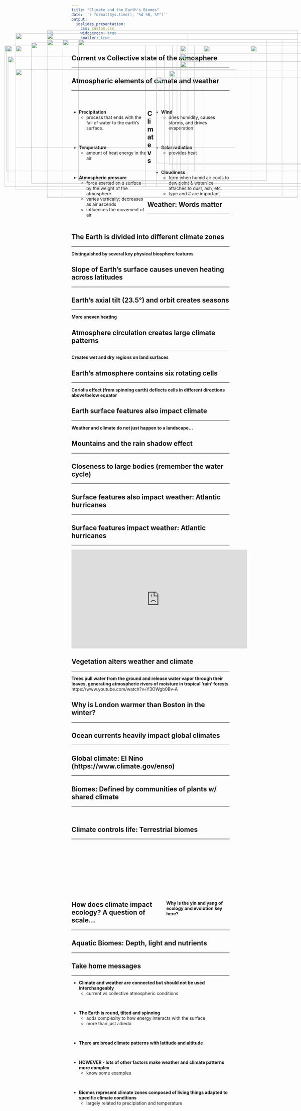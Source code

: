 ```yaml
---
title: "Climate and the Earth's Biomes"
date: '`r format(Sys.time(), "%d %B, %Y")`'
output: 
  ioslides_presentation:
    css: custom.css
    widescreen: true
    smaller: true
---
```


## Current vs Collective state of the atmosphere
<hr>

<IMG STYLE="position:absolute; TOP:160px; LEFT:150px; WIDTH:800px; HEIGHT:525px" SRC="images/climate_weather.png">

## Atmospheric elements of climate and weather
<hr>
<br />

<div style="float: left; width: 48%;">

* **Precipitation**
    * process that ends with the fall of water to the earth’s surface.

<br />

* **Temperature**
    * amount of heat energy in the air

<br />

* **Atmospheric pressure**
    * force exerted on a surface by the weight of the atmosphere. 
    * varies vertically; decreases as air ascends
    * influences the movement of air

</div>

<div style="float: right; width: 48%;">

* **Wind**
    * dries humidity, causes storms, and drives evaporation

<br />

* **Solar radiation**
    * provides heat

<br />

* **Cloudiness**
    * form when humid air cools to dew point & water/ice attaches to dust, ash, etc.
    * type and # are important
</div>

## Climate vs Weather: Words matter
<hr>
<br/>

<IMG STYLE="position:absolute; TOP:160px; LEFT:50px; WIDTH:1000px; HEIGHT:500px" SRC="images/tweets.png">

## The Earth is divided into different climate zones
<hr>
**Distinguished by several key physical biosphere features**
<IMG STYLE="position:absolute; TOP:180px; LEFT:200px; WIDTH:700px; HEIGHT:500px" SRC="images/climatezones.gif">

## Slope of Earth's surface causes uneven heating across latitudes
<hr>

<IMG STYLE="position:absolute; TOP:200px; LEFT:15px; WIDTH:450px; HEIGHT:450px" SRC="images/uneven_heating.gif">

<IMG STYLE="position:absolute; TOP:300px; LEFT:500px; WIDTH:550px; HEIGHT:275px" SRC="images/annual_energy.png">

## Earth's axial tilt (23.5&deg;) and orbit creates seasons
<hr>
**More uneven heating**
<IMG STYLE="position:absolute; TOP:275px; LEFT:50px; WIDTH:700px; HEIGHT:250px" SRC="images/seasons.jpg">

<IMG STYLE="position:absolute; TOP:200px; LEFT:800px; WIDTH:225px; HEIGHT:450px" SRC="images/seasons2.jpg">

<!-- ## Fun Fact: Changes in Earth's tilt and Ice Ages -->
<!-- <hr> -->

<!-- <IMG STYLE="position:absolute; TOP:160px; LEFT:100px; WIDTH:900px; HEIGHT:500px" SRC="images/ice_ages.jpg"> -->

## Atmosphere circulation creates large climate patterns
<hr>
**Creates wet and dry regions on land surfaces**
<IMG STYLE="position:absolute; TOP:200px; LEFT:50px; WIDTH:450px; HEIGHT:450px" SRC="images/hadley.jpg">

<IMG STYLE="position:absolute; TOP:200px; LEFT:575px; WIDTH:450px; HEIGHT:450px" SRC="images/hadley2.jpg">

## Earth's atmosphere contains six rotating cells
<hr>
**Coriolis effect (from spinning earth) deflects cells in different directions above/below equator**
<IMG STYLE="position:absolute; TOP:200px; LEFT:50px; WIDTH:500px; HEIGHT:450px" SRC="images/circulation_zones.png">

<IMG STYLE="position:absolute; TOP:225px; LEFT:575px; WIDTH:425px; HEIGHT:425px" SRC="images/coriolis.png">

## Earth surface features also impact climate
<hr>
**Weather and climate do not just happen to a landscape...**
<IMG STYLE="position:absolute; TOP:180px; LEFT:150px; WIDTH:800px; HEIGHT:500px" SRC="images/landsurface.jpg">

## Mountains and the rain shadow effect
<hr>

<IMG STYLE="position:absolute; TOP:180px; LEFT:250px; WIDTH:600px; HEIGHT:450px" SRC="images/rainshadow.jpg">

## Closeness to large bodies (remember the water cycle)
<hr>

<IMG STYLE="position:absolute; TOP:160px; LEFT:50px; WIDTH:1000px; HEIGHT:500px" SRC="images/sanfran.png">

## Surface features also impact weather: Atlantic hurricanes
<hr>

<IMG STYLE="position:absolute; TOP:160px; LEFT:50px; WIDTH:1000px; HEIGHT:500px" SRC="images/hurricanes.jpg">

## Surface features impact weather: Atlantic hurricanes
<hr>

<iframe width="560" height="315" src="https://www.youtube.com/embed/h1eRp0EGOmE" frameborder="0" allow="autoplay; encrypted-media" allowfullscreen></iframe>

## Vegetation alters weather and climate
<hr>
**Trees pull water from the ground and release water vapor through their leaves, generating atmospheric rivers of moisture in tropical 'rain' forests**
<br />
https://www.youtube.com/watch?v=Y3OWgb0Bv-A

<IMG STYLE="position:absolute; TOP:235px; LEFT:25px; WIDTH:500px; HEIGHT:400px" SRC="images/cloudforest.jpg">

<IMG STYLE="position:absolute; TOP:280px; LEFT:540px; WIDTH:500px; HEIGHT:300px" SRC="images/evatrans.jpg">

## Why is London warmer than Boston in the winter?
<hr>

<IMG STYLE="position:absolute; TOP:190px; LEFT:100px; WIDTH:900px; HEIGHT:450px" SRC="images/boston.png">

## Ocean currents heavily impact global climates
<hr>

<IMG STYLE="position:absolute; TOP:180px; LEFT:200px; WIDTH:700px; HEIGHT:500px" SRC="images/atlantic_currents.jpg">

## Global climate: El Nino (https://www.climate.gov/enso)
<hr>

<IMG STYLE="position:absolute; TOP:200px; LEFT:15px; WIDTH:550px; HEIGHT:450px" SRC="images/elnino.jpg">

<IMG STYLE="position:absolute; TOP:250px; LEFT:575px; WIDTH:450px; HEIGHT:350px" SRC="images/elnino2.png">

## Biomes: Defined by communities of plants w/ shared climate
<hr>
<br />

<IMG STYLE="position:absolute; TOP:150px; LEFT:150px; WIDTH:800px; HEIGHT:500px" SRC="images/biomes.jpg">

## Climate controls life: Terrestrial biomes
<hr>
<br />
<br />
<br />
<br />
<br />
<br />
<br />
<br />
<br />

<IMG STYLE="position:absolute; TOP:160px; LEFT:50px; WIDTH:550px; HEIGHT:500px" SRC="images/biomes_temp.png">

<div style="float: right; width: 40%;">

**Why is the yin and yang of ecology and evolution key here?**

</div>


## How does climate impact ecology? A question of scale...
<hr>

<IMG STYLE="position:absolute; TOP:160px; LEFT:150px; WIDTH:800px; HEIGHT:500px" SRC="images/scale.png">

## Aquatic Biomes: Depth, light and nutrients
<hr>

<IMG STYLE="position:absolute; TOP:200px; LEFT:20px; WIDTH:600px; HEIGHT:400px" SRC="images/oceanbiomes.png">

<IMG STYLE="position:absolute; TOP:200px; LEFT:650px; WIDTH:400px; HEIGHT:400px" SRC="images/coastal1.jpg">

## Take home messages
<hr>

* **Climate and weather are connected but should not be used interchangeably**
    + current vs collective atmospheric conditions

<br />

* **The Earth is round, tilted and spinning**
    + adds complexity to how energy interacts with the surface
    + more than just albedo

<br />

* **There are broad climate patterns with latitude and altitude**

<br />

* **HOWEVER - lots of other factors make weather and climate patterns more complex**
    + know some examples
    
<br />

* **Biomes represent climate zones composed of living things adapted to specific climate conditions**
    + largely related to precipiation and temperature


<!-- ## Ocean Biomes: Coastal productivity -->
<!-- <hr> -->

<!-- <IMG STYLE="position:absolute; TOP:200px; LEFT:25px; WIDTH:550px; HEIGHT:400px" SRC="images/coastal2.png"> -->

<!-- <IMG STYLE="position:absolute; TOP:200px; LEFT:650px; WIDTH:400px; HEIGHT:400px" SRC="images/coastal1.jpg"> -->

<!-- ## Deep Ocean: Subtropical Gyres -->
<!-- <hr> -->
<!-- <br /> -->

<!-- <IMG STYLE="position:absolute; TOP:150px; LEFT:150px; WIDTH:800px; HEIGHT:600px" SRC="images/gyres.png"> -->

<!-- ## How does climate impact ecology? A question of scale... -->
<!-- <hr> -->

<!-- <IMG STYLE="position:absolute; TOP:180px; LEFT:150px; WIDTH:800px; HEIGHT:500px" SRC="images/climate_ecology.png"> -->

